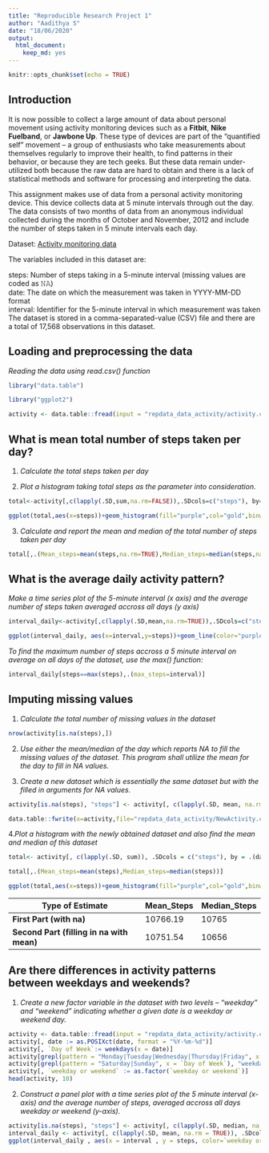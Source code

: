 ```yaml
---
title: "Reproducible Research Project 1"
author: "Aadithya S"
date: "18/06/2020"
output: 
  html_document: 
    keep_md: yes
---
```


```r
knitr::opts_chunk$set(echo = TRUE)
```

## Introduction

It is now possible to collect a large amount of data about personal movement using activity monitoring devices such as a **Fitbit**, **Nike Fuelband**, or **Jawbone Up**. These type of devices are part of the “quantified self” movement – a group of enthusiasts who take measurements about themselves regularly to improve their health, to find patterns in their behavior, or because they are tech geeks. But these data remain under-utilized both because the raw data are hard to obtain and there is a lack of statistical methods and software for processing and interpreting the data.

This assignment makes use of data from a personal activity monitoring device. This device collects data at 5 minute intervals through out the day. The data consists of two months of data from an anonymous individual collected during the months of October and November, 2012 and include the number of steps taken in 5 minute intervals each day.

Dataset: [Activity monitoring data](https://d396qusza40orc.cloudfront.net/repdata%2Fdata%2Factivity.zip)

The variables included in this dataset are:

steps: Number of steps taking in a 5-minute interval (missing values are coded as 𝙽𝙰) </br>
date: The date on which the measurement was taken in YYYY-MM-DD format </br>
interval: Identifier for the 5-minute interval in which measurement was taken </br>
The dataset is stored in a comma-separated-value (CSV) file and there are a total of 17,568 observations in this dataset.

## Loading and preprocessing the data

*Reading the data using read.csv() function*

```r

library("data.table")

library("ggplot2")

activity <- data.table::fread(input = "repdata_data_activity/activity.csv")

```

## What is mean total number of steps taken per day?

1. *Calculate the total steps taken per day*

2. *Plot a histogram taking total steps as the parameter into consideration.*

```r

total<-activity[,c(lapply(.SD,sum,na.rm=FALSE)),.SDcols=c("steps"), by=.(date)]

ggplot(total,aes(x=steps))+geom_histogram(fill="purple",col="gold",binwidth=1000)+labs(title="Daily Steps",x="Steps",y="frequency")

```

3. *Calculate and report the mean and median of the total number of steps taken per day*

```r

total[,.(Mean_steps=mean(steps,na.rm=TRUE),Median_steps=median(steps,na.rm=TRUE))]

```

## What is the average daily activity pattern?

*Make a time series plot of the 5-minute interval (x axis) and the average number of steps taken averaged accross all days (y axis)*

```r

interval_daily<-activity[,c(lapply(.SD,mean,na.rm=TRUE)),.SDcols=c("steps"), by=.(interval)]

ggplot(interval_daily, aes(x=interval,y=steps))+geom_line(color="purple",size=1.25)+labs(title="Average Daily Steps",x="Time Interval",y="Steps per day")

```

*To find the maximum number of steps accross a 5 minute interval on average on all days of the dataset, use the max() function:*

```r

interval_daily[steps==max(steps),.(max_steps=interval)]

```

## Imputing missing values

1. *Calculate the total number of missing values in the dataset*

```r

nrow(activity[is.na(steps),])

```

2. *Use either the mean/median of the day which reports NA to fill the missing values of the dataset. This program shall utilize the mean for the day to fill in NA values.* 

3. *Create a new dataset which is essentially the same dataset but with the filled in arguments for NA values.*

```r

activity[is.na(steps), "steps"] <- activity[, c(lapply(.SD, mean, na.rm = TRUE)), .SDcols = c("steps")]

data.table::fwrite(x=activity,file="repdata_data_activity/NewActivity.csv",quote=FALSE)

```

4.*Plot a histogram with the newly obtained dataset and also find the mean and median of this dataset*

```r

total<- activity[, c(lapply(.SD, sum)), .SDcols = c("steps"), by = .(date)] 

total[,.(Mean_steps=mean(steps),Median_steps=median(steps))]

ggplot(total,aes(x=steps))+geom_histogram(fill="purple",col="gold",binwidth=1000)+labs(title="Daily Steps",x="Steps",y="frequency")

```

**Type of Estimate** | **Mean_Steps** | **Median_Steps**
--- | --- | ---
**First Part (with na)** | 10766.19 | 10765
**Second Part (filling in na with mean)** | 10751.54 | 10656

## Are there differences in activity patterns between weekdays and weekends?

1. *Create a new factor variable in the dataset with two levels – “weekday” and “weekend” indicating whether a given date is a weekday or weekend day.*

```r

activity <- data.table::fread(input = "repdata_data_activity/activity.csv")
activity[, date := as.POSIXct(date, format = "%Y-%m-%d")]
activity[, `Day of Week`:= weekdays(x = date)]
activity[grepl(pattern = "Monday|Tuesday|Wednesday|Thursday|Friday", x = `Day of Week`), "weekday or weekend"] <- "weekday"
activity[grepl(pattern = "Saturday|Sunday", x = `Day of Week`), "weekday or weekend"] <- "weekend"
activity[, `weekday or weekend` := as.factor(`weekday or weekend`)]
head(activity, 10)
```

2. *Construct a panel plot with a time series plot of the 5 minute interval (x-axis) and the average number of steps, averaged accross all days weekday or weekend (y-axis).*

```r
activity[is.na(steps), "steps"] <- activity[, c(lapply(.SD, median, na.rm = TRUE)), .SDcols = c("steps")]
interval_daily <- activity[, c(lapply(.SD, mean, na.rm = TRUE)), .SDcols = c("steps"), by = .(interval, `weekday or weekend`)] 
ggplot(interval_daily , aes(x = interval , y = steps, color=`weekday or weekend`)) + geom_line() + labs(title = "Avg. Daily Steps by Weektype", x = "Interval", y = "No. of Steps") + facet_wrap(~`weekday or weekend` , ncol = 1, nrow=2)
```
